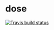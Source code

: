# dose

<!-- badges: start -->
[![Travis build status](https://travis-ci.org/brockk/dose.svg?branch=master)](https://travis-ci.org/brockk/dose)
  <!-- badges: end -->

